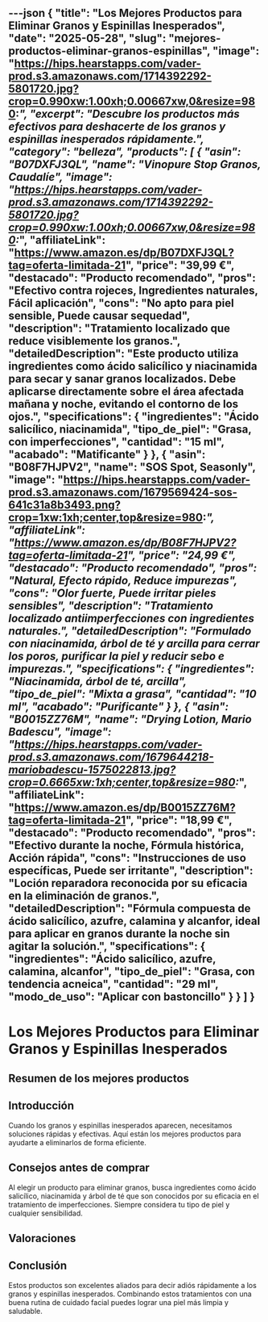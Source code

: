 ---json
{
  "title": "Los Mejores Productos para Eliminar Granos y Espinillas Inesperados",
  "date": "2025-05-28",
  "slug": "mejores-productos-eliminar-granos-espinillas",
  "image": "https://hips.hearstapps.com/vader-prod.s3.amazonaws.com/1714392292-5801720.jpg?crop=0.990xw:1.00xh;0.00667xw,0&resize=980:*",
  "excerpt": "Descubre los productos más efectivos para deshacerte de los granos y espinillas inesperados rápidamente.",
  "category": "belleza",
  "products": [
    {
      "asin": "B07DXFJ3QL",
      "name": "Vinopure Stop Granos, Caudalíe",
      "image": "https://hips.hearstapps.com/vader-prod.s3.amazonaws.com/1714392292-5801720.jpg?crop=0.990xw:1.00xh;0.00667xw,0&resize=980:*",
      "affiliateLink": "https://www.amazon.es/dp/B07DXFJ3QL?tag=oferta-limitada-21",
      "price": "39,99 €",
      "destacado": "Producto recomendado",
      "pros": "Efectivo contra rojeces, Ingredientes naturales, Fácil aplicación",
      "cons": "No apto para piel sensible, Puede causar sequedad",
      "description": "Tratamiento localizado que reduce visiblemente los granos.",
      "detailedDescription": "Este producto utiliza ingredientes como ácido salicílico y niacinamida para secar y sanar granos localizados. Debe aplicarse directamente sobre el área afectada mañana y noche, evitando el contorno de los ojos.",
      "specifications": {
        "ingredientes": "Ácido salicílico, niacinamida",
        "tipo_de_piel": "Grasa, con imperfecciones",
        "cantidad": "15 ml",
        "acabado": "Matificante"
      }
    },
    {
      "asin": "B08F7HJPV2",
      "name": "SOS Spot, Seasonly",
      "image": "https://hips.hearstapps.com/vader-prod.s3.amazonaws.com/1679569424-sos-641c31a8b3493.png?crop=1xw:1xh;center,top&resize=980:*",
      "affiliateLink": "https://www.amazon.es/dp/B08F7HJPV2?tag=oferta-limitada-21",
      "price": "24,99 €",
      "destacado": "Producto recomendado",
      "pros": "Natural, Efecto rápido, Reduce impurezas",
      "cons": "Olor fuerte, Puede irritar pieles sensibles",
      "description": "Tratamiento localizado antiimperfecciones con ingredientes naturales.",
      "detailedDescription": "Formulado con niacinamida, árbol de té y arcilla para cerrar los poros, purificar la piel y reducir sebo e impurezas.",
      "specifications": {
        "ingredientes": "Niacinamida, árbol de té, arcilla",
        "tipo_de_piel": "Mixta a grasa",
        "cantidad": "10 ml",
        "acabado": "Purificante"
      }
    },
    {
      "asin": "B0015ZZ76M",
      "name": "Drying Lotion, Mario Badescu",
      "image": "https://hips.hearstapps.com/vader-prod.s3.amazonaws.com/1679644218-mariobadescu-1575022813.jpg?crop=0.6665xw:1xh;center,top&resize=980:*",
      "affiliateLink": "https://www.amazon.es/dp/B0015ZZ76M?tag=oferta-limitada-21",
      "price": "18,99 €",
      "destacado": "Producto recomendado",
      "pros": "Efectivo durante la noche, Fórmula histórica, Acción rápida",
      "cons": "Instrucciones de uso específicas, Puede ser irritante",
      "description": "Loción reparadora reconocida por su eficacia en la eliminación de granos.",
      "detailedDescription": "Fórmula compuesta de ácido salicílico, azufre, calamina y alcanfor, ideal para aplicar en granos durante la noche sin agitar la solución.",
      "specifications": {
        "ingredientes": "Ácido salicílico, azufre, calamina, alcanfor",
        "tipo_de_piel": "Grasa, con tendencia acneica",
        "cantidad": "29 ml",
        "modo_de_uso": "Aplicar con bastoncillo"
      }
    }
  ]
}
---


# Los Mejores Productos para Eliminar Granos y Espinillas Inesperados

## Resumen de los mejores productos

<ProductRankingTable products={products} />

## Introducción

Cuando los granos y espinillas inesperados aparecen, necesitamos soluciones rápidas y efectivas. Aquí están los mejores productos para ayudarte a eliminarlos de forma eficiente.

## Consejos antes de comprar

Al elegir un producto para eliminar granos, busca ingredientes como ácido salicílico, niacinamida y árbol de té que son conocidos por su eficacia en el tratamiento de imperfecciones. Siempre considera tu tipo de piel y cualquier sensibilidad.

## Valoraciones

<ProductDetailCard product={products[0]} />

<ProductDetailCard product={products[1]} />

<ProductDetailCard product={products[2]} />

## Conclusión

Estos productos son excelentes aliados para decir adiós rápidamente a los granos y espinillas inesperados. Combinando estos tratamientos con una buena rutina de cuidado facial puedes lograr una piel más limpia y saludable.
